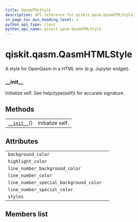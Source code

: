 ```yaml
---
title: QasmHTMLStyle
description: API reference for qiskit.qasm.QasmHTMLStyle
in_page_toc_min_heading_level: 1
python_api_type: class
python_api_name: qiskit.qasm.QasmHTMLStyle
---
```


# qiskit.qasm.QasmHTMLStyle

<Class id="qiskit.qasm.QasmHTMLStyle" isDedicatedPage={true} github="https://github.com/qiskit/qiskit/tree/stable/0.17/qiskit/qasm/pygments/lexer.py" signature="QasmHTMLStyle" modifiers="class">
  A style for OpenQasm in a HTML env (e.g. Jupyter widget).

  ### \_\_init\_\_

  <Function id="qiskit.qasm.QasmHTMLStyle.__init__" signature="__init__()">
    Initialize self. See help(type(self)) for accurate signature.
  </Function>

  ## Methods

  |                                                                                          |                  |
  | ---------------------------------------------------------------------------------------- | ---------------- |
  | [`__init__`](#qiskit.qasm.QasmHTMLStyle.__init__ "qiskit.qasm.QasmHTMLStyle.__init__")() | Initialize self. |

  ## Attributes

  |                                        |   |
  | -------------------------------------- | - |
  | `background_color`                     |   |
  | `highlight_color`                      |   |
  | `line_number_background_color`         |   |
  | `line_number_color`                    |   |
  | `line_number_special_background_color` |   |
  | `line_number_special_color`            |   |
  | `styles`                               |   |

  ## Members list
</Class>

